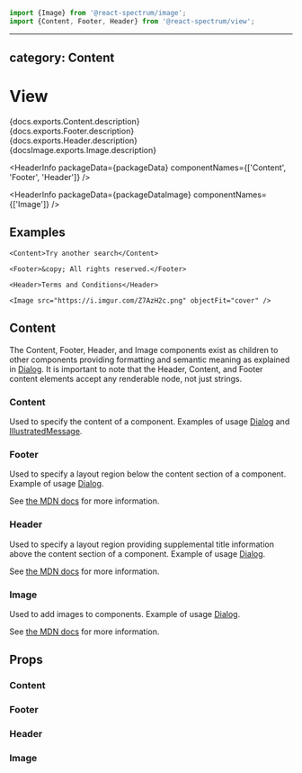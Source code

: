 <!-- Copyright 2020 Adobe. All rights reserved.
This file is licensed to you under the Apache License, Version 2.0 (the "License");
you may not use this file except in compliance with the License. You may obtain a copy
of the License at http://www.apache.org/licenses/LICENSE-2.0
Unless required by applicable law or agreed to in writing, software distributed under
the License is distributed on an "AS IS" BASIS, WITHOUT WARRANTIES OR REPRESENTATIONS
OF ANY KIND, either express or implied. See the License for the specific language
governing permissions and limitations under the License. -->



```jsx import
import {Image} from '@react-spectrum/image';
import {Content, Footer, Header} from '@react-spectrum/view';
```

---
category: Content
---

# View

<p>
  {docs.exports.Content.description}
  <br />
  {docs.exports.Footer.description}
  <br />
  {docs.exports.Header.description}
  <br />
  {docsImage.exports.Image.description}
</p>

<HeaderInfo
  packageData={packageData}
  componentNames={['Content', 'Footer', 'Header']} />

<HeaderInfo
  packageData={packageDataImage}
  componentNames={['Image']} />

## Examples

```tsx example
<Content>Try another search</Content>
```

```tsx example
<Footer>&copy; All rights reserved.</Footer>
```

```tsx example
<Header>Terms and Conditions</Header>
```

```tsx example
<Image src="https://i.imgur.com/Z7AzH2c.png" objectFit="cover" />
```

## Content

The Content, Footer, Header, and Image components exist as children to other
components providing formatting and semantic meaning as explained in
[Dialog](http://localhost:1234/react-spectrum/Dialog.html#content). It is
important to note that the Header, Content, and Footer content elements
accept any renderable node, not just strings.

### Content

Used to specify the content of a component. Examples of usage
[Dialog](Dialog.html#example) and [IllustratedMessage](IllustratedMessage.html#example).

### Footer

Used to specify a layout region below the content section of a component.
Example of usage [Dialog](Dialog.html#example).

See [the MDN docs](https://developer.mozilla.org/en-US/docs/Web/HTML/Element/footer) for more information.

### Header

Used to specify a layout region providing supplemental title information above the
content section of a component. Example of usage [Dialog](Dialog.html#example).

See [the MDN docs](https://developer.mozilla.org/en-US/docs/Web/HTML/Element/header) for more information.

### Image

Used to add images to components. Example of usage
[Dialog](Dialog.html#examples).

See [the MDN docs](https://developer.mozilla.org/en-US/docs/Web/HTML/Element/img) for more information.

## Props

### Content

<PropTable component={docs.exports.Content} links={docs.links} />

### Footer

<PropTable component={docs.exports.Footer} links={docs.links} />

### Header

<PropTable component={docs.exports.Header} links={docs.links} />

### Image

<PropTable component={docsImage.exports.Image} links={docsImage.links} />
